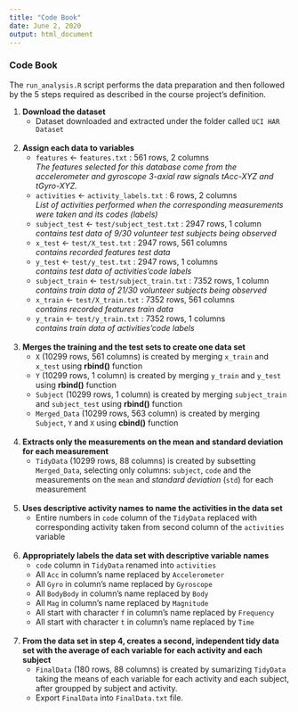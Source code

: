 ```yaml
---
title: "Code Book"
date: June 2, 2020
output: html_document
---
```




### Code Book



The `run_analysis.R` script performs the data preparation and then followed by the 5 steps required as described in the course project's definition.

1. **Download the dataset**
    + Dataset downloaded and extracted under the folder called `UCI HAR Dataset`
    
    <br/>
2. **Assign each data to variables**
    + `features` <- `features.txt` : 561 rows, 2 columns <br/>
        *The features selected for this database come from the accelerometer and gyroscope 3-axial raw signals tAcc-XYZ and tGyro-XYZ.*
    + `activities` <- `activity_labels.txt` : 6 rows, 2 columns <br/>
        *List of activities performed when the corresponding measurements were taken and its codes (labels)*
    + `subject_test` <- `test/subject_test.txt` : 2947 rows, 1 column <br/>
        *contains test data of 9/30 volunteer test subjects being observed*
    + `x_test` <- `test/X_test.txt` : 2947 rows, 561 columns <br/>
        *contains recorded features test data*
    + `y_test` <- `test/y_test.txt` : 2947 rows, 1 columns <br/>
        *contains test data of activities'code labels*
    + `subject_train` <- `test/subject_train.txt` : 7352 rows, 1 column <br/>
        *contains train data of 21/30 volunteer subjects being observed*
    + `x_train` <- `test/X_train.txt` : 7352 rows, 561 columns <br/>
        *contains recorded features train data*
    + `y_train` <- `test/y_train.txt` : 7352 rows, 1 columns <br/>
        *contains train data of activities'code labels*
   
    <br/>
3. **Merges the training and the test sets to create one data set**
    + `X` (10299 rows, 561 columns) is created by merging `x_train` and `x_test` using **rbind()** function
    + `Y` (10299 rows, 1 column) is created by merging `y_train` and `y_test` using **rbind()** function
    + `Subject` (10299 rows, 1 column) is created by merging `subject_train` and `subject_test` using **rbind()** function
    + `Merged_Data` (10299 rows, 563 column) is created by merging `Subject`, `Y` and `X` using **cbind()** function
   
    <br/>
4. **Extracts only the measurements on the mean and standard deviation for each measurement**
    + `TidyData` (10299 rows, 88 columns) is created by subsetting `Merged_Data`, selecting only columns: `subject`, `code` and the measurements on the `mean` and *standard deviation* (`std`) for each measurement

    <br/>
5. **Uses descriptive activity names to name the activities in the data set**
    + Entire numbers in `code` column of the `TidyData` replaced with corresponding activity taken from second column of the `activities` variable

    <br/>
6. **Appropriately labels the data set with descriptive variable names**
    + `code` column in `TidyData` renamed into `activities`
    +  All `Acc` in column's name replaced by `Accelerometer`
    +  All `Gyro` in column's name replaced by `Gyroscope`
    +  All `BodyBody` in column's name replaced by `Body`
    +  All `Mag` in column's name replaced by `Magnitude`
    +  All start with character `f` in column's name replaced by `Frequency`
    +  All start with character `t` in column's name replaced by `Time`

    <br/>
7. **From the data set in step 4, creates a second, independent tidy data set with the average of each variable for each activity and each subject**
    + `FinalData` (180 rows, 88 columns) is created by sumarizing `TidyData` taking the means of each variable for each activity and each subject, after groupped by subject and activity.
    + Export `FinalData` into `FinalData.txt` file.



<br/>